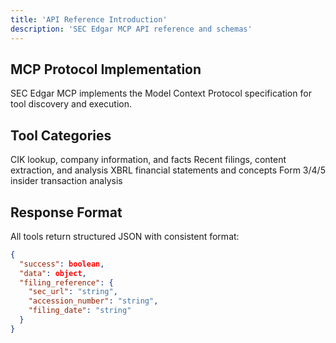 ```yaml
---
title: 'API Reference Introduction'
description: 'SEC Edgar MCP API reference and schemas'
---
```


## MCP Protocol Implementation

SEC Edgar MCP implements the Model Context Protocol specification for tool discovery and execution.

## Tool Categories

<CardGroup cols={2}>
  <Card title="Company Tools" icon="building">
    CIK lookup, company information, and facts
  </Card>
  <Card title="Filing Tools" icon="file-text">
    Recent filings, content extraction, and analysis
  </Card>
  <Card title="Financial Tools" icon="chart-bar">
    XBRL financial statements and concepts
  </Card>
  <Card title="Insider Tools" icon="user-tie">
    Form 3/4/5 insider transaction analysis
  </Card>
</CardGroup>

## Response Format

All tools return structured JSON with consistent format:

```json
{
  "success": boolean,
  "data": object,
  "filing_reference": {
    "sec_url": "string",
    "accession_number": "string",
    "filing_date": "string"
  }
}
```